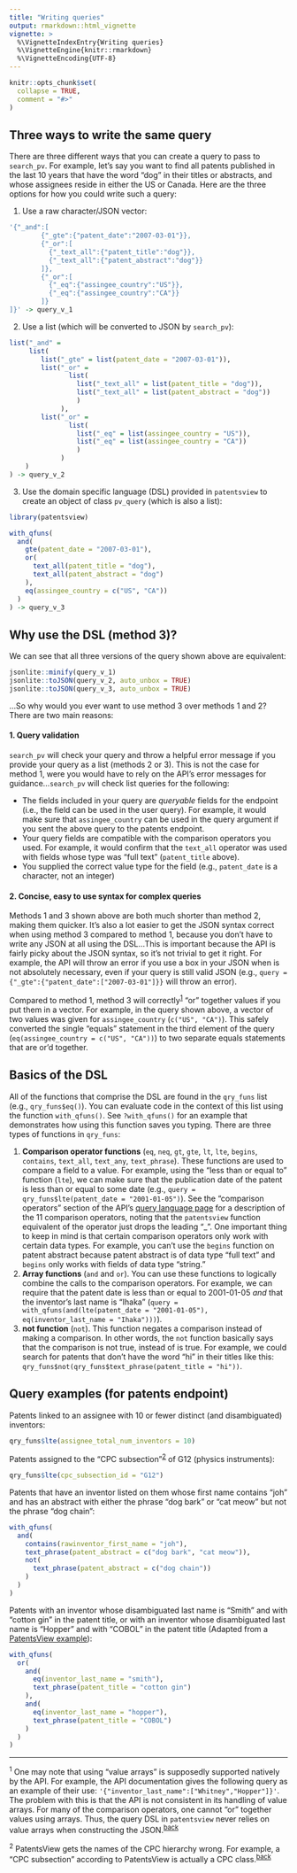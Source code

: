 ```yaml
---
title: "Writing queries"
output: rmarkdown::html_vignette
vignette: >
  %\VignetteIndexEntry{Writing queries}
  %\VignetteEngine{knitr::rmarkdown}
  %\VignetteEncoding{UTF-8}
---
```


```r
knitr::opts_chunk$set(
  collapse = TRUE,
  comment = "#>"
)
```

## Three ways to write the same query

There are three different ways that you can create a query to pass to `search_pv`. For example, let's say you want to find all patents published in the last 10 years that have the word "dog" in their titles or abstracts, and whose assignees reside in either the US or Canada. Here are the three options for how you could write such a query: 

1. Use a raw character/JSON vector:

```r
'{"_and":[
        {"_gte":{"patent_date":"2007-03-01"}},
        {"_or":[
          {"_text_all":{"patent_title":"dog"}},
          {"_text_all":{"patent_abstract":"dog"}}
        ]},
        {"_or":[
          {"_eq":{"assingee_country":"US"}},
          {"_eq":{"assingee_country":"CA"}}
        ]}
]}' -> query_v_1
```

2. Use a list (which will be converted to JSON by `search_pv`):

```r
list("_and" = 
     list(
        list("_gte" = list(patent_date = "2007-03-01")),
        list("_or" = 
               list(
                 list("_text_all" = list(patent_title = "dog")),
                 list("_text_all" = list(patent_abstract = "dog"))
                 )
             ),
        list("_or" = 
               list(
                 list("_eq" = list(assingee_country = "US")),
                 list("_eq" = list(assingee_country = "CA"))
                 )
             )
    )
) -> query_v_2
```

3. Use the domain specific language (DSL) provided in `patentsview` to create an object of class `pv_query` (which is also a list): 

```r
library(patentsview)

with_qfuns(
  and(
    gte(patent_date = "2007-03-01"),
    or(
      text_all(patent_title = "dog"),
      text_all(patent_abstract = "dog")
    ),
    eq(assingee_country = c("US", "CA"))
  )
) -> query_v_3
```

## Why use the DSL (method 3)?

We can see that all three versions of the query shown above are equivalent:

```r
jsonlite::minify(query_v_1)
jsonlite::toJSON(query_v_2, auto_unbox = TRUE)
jsonlite::toJSON(query_v_3, auto_unbox = TRUE)
```

...So why would you ever want to use method 3 over methods 1 and 2? There are two main reasons:

#### 1. Query validation 

`search_pv` will check your query and throw a helpful error message if you provide your query as a list (methods 2 or 3). This is not the case for method 1, were you would have to rely on the API's error messages for guidance...`search_pv` will check list queries for the following:

* The fields included in your query are _queryable_ fields for the endpoint (i.e., the field can be used in the user query). For example, it would make sure that `assingee_country` can be used in the query argument if you sent the above query to the patents endpoint.
* Your query fields are compatible with the comparison operators you used. For example, it would confirm that the `text_all` operator was used with fields whose type was "full text" (`patent_title` above).
* You supplied the correct value type for the field (e.g., `patent_date` is a character, not an integer)

#### 2. Concise, easy to use syntax for complex queries

Methods 1 and 3 shown above are both much shorter than method 2, making them quicker. It's also a lot easier to get the JSON syntax correct when using method 3 compared to method 1, because you don't have to write any JSON at all using the DSL...This is important because the API is fairly picky about the JSON syntax, so it's not trivial to get it right. For example, the API will throw an error if you use a box in your JSON when is not absolutely necessary, even if your query is still valid JSON (e.g., `query = {"_gte":{"patent_date":["2007-03-01"]}}` will throw an error). 

Compared to method 1, method 3 will correctly<sup><a href="#fn1" id="ref1">1</a></sup> "or" together values if you put them in a vector. For example, in the query shown above, a vector of two values was given for `assingee_country` (`c("US", "CA")`). This safely converted the single "equals" statement in the third element of the query (`eq(assingee_country = c("US", "CA"))`) to two separate equals statements that are or'd together. 

## Basics of the DSL

All of the functions that comprise the DSL are found in the `qry_funs` list (e.g., `qry_funs$eq()`). You can evaluate code in the context of this list using the function `with_qfuns()`. See  `?with_qfuns()` for an example that demonstrates how using this function saves you typing. There are three types of functions in `qry_funs`:

1. **Comparison operator functions** (`eq`, `neq`, `gt`, `gte`, `lt`, `lte`, `begins`, `contains`, `text_all`, `text_any`, `text_phrase`). These functions are used to compare a field to a value. For example, using the "less than or equal to" function (`lte`), we can make sure that the publication date of the patent is less than or equal to some date (e.g., `query = qry_funs$lte(patent_date = "2001-01-05")`). See the "comparison operators" section of the API's [query language page](http://www.patentsview.org/api/query-language.html) for a description of the 11 comparison operators, noting that the `patentsview` function equivalent of the operator just drops the leading "\_". One important thing to keep in mind is that certain comparison operators only work with certain data types. For example, you can't use the `begins` function on patent abstract because patent abstract is of data type "full text" and `begins` only works with fields of data type "string." 
2. **Array functions** (`and` and `or`). You can use these functions to logically combine the calls to the comparison operators. For example, we can require that the patent date is less than or equal to 2001-01-05 _and_ that the inventor's last name is "Ihaka" (`query = with_qfuns(and(lte(patent_date = "2001-01-05"), eq(inventor_last_name = "Ihaka")))`).
3. **not function** (`not`). This function negates a comparison instead of making a comparison. In other words, the `not` function basically says that the comparison is not true, instead of is true. For example, we could search for patents that don't have the word "hi" in their titles like this: `qry_funs$not(qry_funs$text_phrase(patent_title = "hi"))`.

## Query examples (for patents endpoint)

Patents linked to an assignee with 10 or fewer distinct (and disambiguated) inventors:

```r
qry_funs$lte(assignee_total_num_inventors = 10)
```

Patents assigned to the "CPC subsection"<sup><a href="#fn2" id="ref2">2</a></sup> of G12 (physics instruments):

```r
qry_funs$lte(cpc_subsection_id = "G12")
```

Patents that have an inventor listed on them whose first name contains "joh" and has an abstract with either the phrase "dog bark" or "cat meow" but not the phrase "dog chain":

```r
with_qfuns(
  and(
    contains(rawinventor_first_name = "joh"),
    text_phrase(patent_abstract = c("dog bark", "cat meow")),
    not(
      text_phrase(patent_abstract = c("dog chain"))
    )
  )
)
```

Patents with an inventor whose disambiguated last name is “Smith” and with “cotton gin” in the patent title, or with an inventor whose disambiguated last name is “Hopper” and with “COBOL” in the patent title (Adapted from a [PatentsView example](http://www.patentsview.org/api/query-language.html)):

```r
with_qfuns(
  or(
    and(
      eq(inventor_last_name = "smith"),
      text_phrase(patent_title = "cotton gin")
    ),
    and(
      eq(inventor_last_name = "hopper"),
      text_phrase(patent_title = "COBOL")
    )
  )
)
```

*** 
<sup id="fn1">1</sup> One may note that using "value arrays" is supposedly supported natively by the API. For example, the API documentation gives the following query as an example of their use: `'{"inventor_last_name":["Whitney","Hopper"]}'`. The problem with this is that the API is not consistent in its handling of value arrays. For many of the comparison operators, one cannot "or" together values using arrays. Thus, the query DSL in `patentsview` never relies on value arrays when constructing the JSON.<sup><a href="#ref1">back</a></sup>

<sup id="fn2">2</sup> PatentsView gets the names of the CPC hierarchy wrong. For example, a "CPC subsection" according to PatentsView is actually a CPC class.<sup><a href="#ref2">back</a></sup>